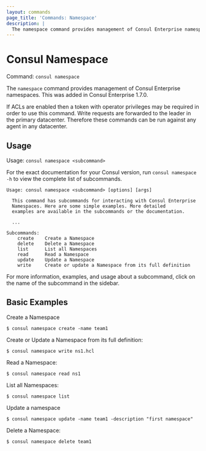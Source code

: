 ```yaml
---
layout: commands
page_title: 'Commands: Namespace'
description: |
  The namespace command provides management of Consul Enterprise namespaces.
---
```



# Consul Namespace

Command: `consul namespace`

<EnterpriseAlert />

The `namespace` command provides management of Consul Enterprise namespaces. This was added in Consul Enterprise 1.7.0.

If ACLs are enabled then a token with operator privileges may be required in order to use this command. Write
requests are forwarded to the leader in the primary datacenter. Therefore these commands can be run against
any agent in any datacenter.

## Usage

Usage: `consul namespace <subcommand>`

For the exact documentation for your Consul version, run `consul namespace -h` to view the complete list of subcommands.

```text
Usage: consul namespace <subcommand> [options] [args]

  This command has subcommands for interacting with Consul Enterprise
  Namespaces. Here are some simple examples. More detailed
  examples are available in the subcommands or the documentation.

  ...

Subcommands:
    create    Create a Namespace
    delete    Delete a Namespace
    list      List all Namespaces
    read      Read a Namespace
    update    Update a Namespace
    write     Create or update a Namespace from its full definition
```

For more information, examples, and usage about a subcommand, click on the name
of the subcommand in the sidebar.

## Basic Examples

Create a Namespace

```shell-session
$ consul namespace create -name team1
```

Create or Update a Namespace from its full definition:

```shell-session
$ consul namespace write ns1.hcl
```

Read a Namespace:

```shell-session
$ consul namespace read ns1
```

List all Namespaces:

```shell-session
$ consul namespace list
```

Update a namespace

```shell-session
$ consul namespace update -name team1 -description "first namespace"
```

Delete a Namespace:

```shell-session
$ consul namespace delete team1
```
